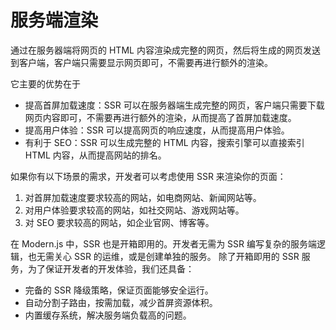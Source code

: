 # 服务端渲染

通过在服务器端将网页的 HTML 内容渲染成完整的网页，然后将生成的网页发送到客户端，客户端只需要显示网页即可，不需要再进行额外的渲染。

它主要的优势在于

- 提高首屏加载速度：SSR 可以在服务器端生成完整的网页，客户端只需要下载网页内容即可，不需要再进行额外的渲染，从而提高了首屏加载速度。
- 提高用户体验：SSR 可以提高网页的响应速度，从而提高用户体验。
- 有利于 SEO：SSR 可以生成完整的 HTML 内容，搜索引擎可以直接索引 HTML 内容，从而提高网站的排名。

如果你有以下场景的需求，开发者可以考虑使用 SSR 来渲染你的页面：

1. 对首屏加载速度要求较高的网站，如电商网站、新闻网站等。
2. 对用户体验要求较高的网站，如社交网站、游戏网站等。
3. 对 SEO 要求较高的网站，如企业官网、博客等。

在 Modern.js 中，SSR 也是开箱即用的。开发者无需为 SSR 编写复杂的服务端逻辑，也无需关心 SSR 的运维，或是创建单独的服务。
除了开箱即用的 SSR 服务，为了保证开发者的开发体验，我们还具备：

- 完备的 SSR 降级策略，保证页面能够安全运行。
- 自动分割子路由，按需加载，减少首屏资源体积。
- 内置缓存系统，解决服务端负载高的问题。
